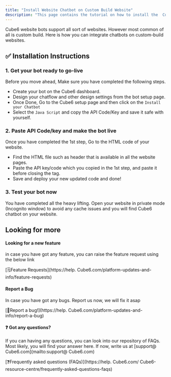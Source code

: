 ```yaml
---
title: "Install Website Chatbot on Custom Build Website"
description: "This page contains the tutorial on how to install the  Cube6 website bot on the custom-build website."
---
```


 Cube6 website bots support all sort of websites. However most common of all is custom build. Here is how you can integrate chatbots on custom-build websites.

## **✅ Installation Instructions**

### **1. Get your bot ready to go-live**

Before you move ahead, Make sure you have completed the following steps.

- Create your bot on the  Cube6 dashboard.
- Design your chatflow and other design settings from the bot setup page.
- Once Done, Go to the  Cube6 setup page and then click on the `Install your Chatbot`
- Select the `Java Script` and copy the API Code/Key and save it safe with yourself.

### **2. Paste API Code/key and make the bot live**

Once you have completed the 1st step, Go to the HTML code of your website.

- Find the HTML file such as header that is available in all the website pages.
- Paste the API key/code which you copied in the 1st step, and paste it before closing the tag.
- Save and deploy your new updated code and done\!

### **3. Test your bot now**

You have completed all the heavy lifting.  Open your website in private mode (Incognito window) to avoid any cache issues and you will find  Cube6 chatbot on your website.

## **Looking for more**

#### **Looking for a new feature**

in case you have got any feature, you can raise the feature request using the below link

[🗒️Feature Requests](https://help. Cube6.com/platform-updates-and-info/feature-requests)

#### **Report a Bug**

In case you have got any bugs. Report us now, we will fix it asap

[🐞Report a bug\!](https://help. Cube6.com/platform-updates-and-info/report-a-bug)

#### **❓ Got any questions?**

If you can having any questions, you can look into our repository of FAQs. Most likely, you will find your answer here. If now, write us at [support@ Cube6.com](mailto:support@ Cube6.com)

[❓Frequently asked questions (FAQs)](https://help. Cube6.com/ Cube6-resource-centre/frequently-asked-questions-faqs)
